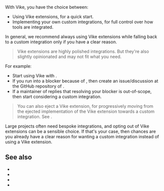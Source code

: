 
With Vike, you have the choice between:
- Using <Link href="/extensions">Vike extensions</Link>, for a quick start.
- Implementing your own custom integrations, for full control over how tools are integrated.

In general, we recommend always using Vike extensions while falling back to a custom integration only if you have a clear reason.

> Vike extensions are highly polished integrations. But they're also slightly opinionated and may not fit what you need.

For example:
 - Start using Vike with <UiFrameworkExtension name />.
 - If you run into a blocker because of <UiFrameworkExtension succinct />, then create an issue/discussion at the GitHub repository of <UiFrameworkExtension succinct />.
 - If a maintainer of <UiFrameworkExtension succinct /> replies that resolving your blocker is out-of-scope, then start considering a custom integration.

> You can also eject a Vike extension, for progressively moving from the ejected implementation of the Vike extension towards a custom integration. See <Link href="/optional-control" />.

Large projects often need bespoke integrations, and opting out of Vike extensions can be a sensible choice. If that's your case, then chances are you already have a clear reason for wanting a custom integration instead of using a Vike extension.

## See also

- <Link href="/optional-control" />
- <Link href="/react#custom-integration" />
- <Link href="/vue#custom-integration" />
- <Link href="/solid#custom-integration" />
